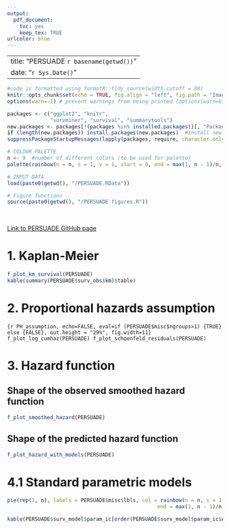 ```yaml
---
output:
  pdf_document:
    toc: yes
    keep_tex: TRUE
urlcolor: blue
---
```


---
title: "PERSUADE `r basename(getwd())`"
date: "`r Sys.Date()`"
---

```r
#code is formatted using formatR::tidy_source(width.cutoff = 80)
knitr::opts_chunk$set(echo = TRUE, fig.align = "left", fig.path = "Images/", dev = c('pdf', 'png'), dpi=300)
options(warn=-1) # prevent warnings from being printed (options(warn=0) to turn warning back on)
```

```r
packages <- c("ggplot2", "knitr",
              "survminer", "survival", "summarytools")
new.packages <- packages[!(packages %in% installed.packages()[, "Package"])]  #check for new packages
if (length(new.packages)) install.packages(new.packages)  #install new packages (if needed)
suppressPackageStartupMessages(lapply(packages, require, character.only = TRUE))  #load packages

# COLOUR PALETTE
n <- 9  #number of different colors (to be used for palette)
palette(rainbow(n = n, s = 1, v = 1, start = 0, end = max(1, n - 1)/n, alpha = 1))
```

```r
# INPUT DATA
load(paste0(getwd(), "/PERSUADE.RData"))

# Figure functions
source(paste0(getwd(), "/PERSUADE figures.R"))

```

\

[Link to PERSUADE GitHub page](https://github.com/Bram-R/PERSUADE)

\clearpage
# 1. Kaplan-Meier  
```r
f_plot_km_survival(PERSUADE)
kable(summary(PERSUADE$surv_obs$km)$table)
```

\clearpage
# 2. Proportional hazards assumption  
```{r PH_assumption, echo=FALSE, eval=if (PERSUADE$misc$ngroups>1) {TRUE} else {FALSE}, out.height = "29%", fig.width=11}
f_plot_log_cumhaz(PERSUADE)
f_plot_schoenfeld_residuals(PERSUADE)
```

\clearpage
# 3. Hazard function  
## Shape of the observed smoothed hazard function  
```r
f_plot_smoothed_hazard(PERSUADE)
```

\clearpage
## Shape of the predicted hazard function  
```r
f_plot_hazard_with_models(PERSUADE)
```

\clearpage

# 4.1 Standard parametric models  
```r
pie(rep(1, n), labels = PERSUADE$misc$lbls, col = rainbow(n = n, s = 1, v = 1, start = 0, 
                                                 end = max(1, n - 1)/n, alpha = 1))

kable(PERSUADE$surv_model$param_ic[order(PERSUADE$surv_model$param_ic$AIC), ])
```
